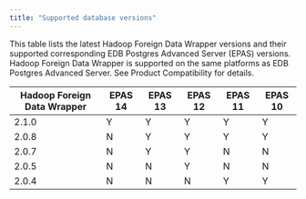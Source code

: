 ```yaml
---
title: "Supported database versions"
---
```


This table lists the latest Hadoop Foreign Data Wrapper versions and their supported corresponding EDB Postgres Advanced Server (EPAS) versions. Hadoop Foreign Data Wrapper is supported on the same platforms as EDB Postgres Advanced Server. See Product Compatibility for details.

| Hadoop Foreign Data Wrapper | EPAS 14 | EPAS 13 | EPAS 12 | EPAS 11 | EPAS 10 | 
| --------------------------- | ------- | ------- | ------- | ------- | ------- | 
| 2.1.0                       | Y       | Y       | Y       | Y       | Y       |  
| 2.0.8                       | N       | Y       | Y       | Y       | Y       | 
| 2.0.7                       | N       | Y       | Y       | N       | N       | 
| 2.0.5                       | N       | N       | Y       | N       | N       | 
| 2.0.4                       | N       | N       | N       | Y       | Y       |  




